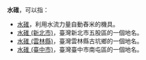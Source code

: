 '''水碓'''，可以指：
* [[水碓|水碓]]，利用水流力量自動舂米的機具。
* [[水碓_(新北市)|水碓 (新北市)]]，臺灣新北市五股區的一個地名。
* [[水碓_(雲林縣)|水碓 (雲林縣)]]，臺灣雲林縣古坑鄉的一個地名。
* [[水碓_(臺中市)|水碓 (臺中市)]]，臺灣臺中市南屯區的一個地名。

{{Disambiguation|水|Cat=二字消歧义}}